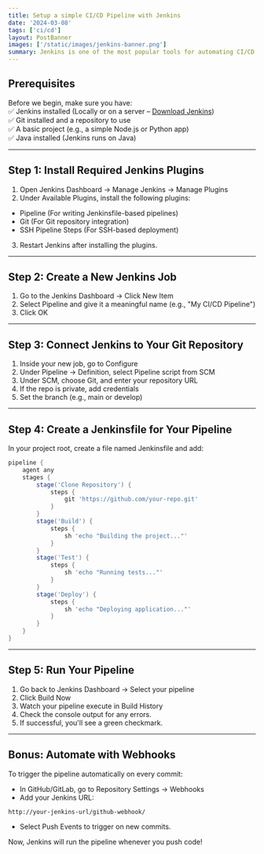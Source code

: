 ```yaml
---
title: Setup a simple CI/CD Pipeline with Jenkins
date: '2024-03-08'
tags: ['ci/cd']
layout: PostBanner
images: ['/static/images/jenkins-banner.png']
summary: Jenkins is one of the most popular tools for automating CI/CD pipelines. It helps developers integrate, test, and deploy code automatically, reducing manual effort and improving efficiency. In this guide, we’ll walk through setting up a simple CI/CD pipeline with Jenkins.
---
```


## Prerequisites

Before we begin, make sure you have:\
✅ Jenkins installed (Locally or on a server – [Download Jenkins](https://www.jenkins.io/download/)) \
✅ Git installed and a repository to use \
✅ A basic project (e.g., a simple Node.js or Python app) \
✅ Java installed (Jenkins runs on Java)

---

## Step 1: Install Required Jenkins Plugins

1. Open Jenkins Dashboard → Manage Jenkins → Manage Plugins
2. Under Available Plugins, install the following plugins:

- Pipeline (For writing Jenkinsfile-based pipelines)
- Git (For Git repository integration)
- SSH Pipeline Steps (For SSH-based deployment)

3. Restart Jenkins after installing the plugins.

---

## Step 2: Create a New Jenkins Job

1. Go to the Jenkins Dashboard → Click New Item
2. Select Pipeline and give it a meaningful name (e.g., "My CI/CD Pipeline")
3. Click OK

---

## Step 3: Connect Jenkins to Your Git Repository

1. Inside your new job, go to Configure
2. Under Pipeline → Definition, select Pipeline script from SCM
3. Under SCM, choose Git, and enter your repository URL
4. If the repo is private, add credentials
5. Set the branch (e.g., main or develop)

---

## Step 4: Create a Jenkinsfile for Your Pipeline

In your project root, create a file named Jenkinsfile and add:

```groovy
pipeline {
    agent any
    stages {
        stage('Clone Repository') {
            steps {
                git 'https://github.com/your-repo.git'
            }
        }
        stage('Build') {
            steps {
                sh 'echo "Building the project..."'
            }
        }
        stage('Test') {
            steps {
                sh 'echo "Running tests..."'
            }
        }
        stage('Deploy') {
            steps {
                sh 'echo "Deploying application..."'
            }
        }
    }
}
```

---

## Step 5: Run Your Pipeline

1. Go back to Jenkins Dashboard → Select your pipeline
2. Click Build Now
3. Watch your pipeline execute in Build History
4. Check the console output for any errors.
5. If successful, you'll see a green checkmark.

---

## Bonus: Automate with Webhooks

To trigger the pipeline automatically on every commit:

- In GitHub/GitLab, go to Repository Settings → Webhooks
- Add your Jenkins URL:

```arduino
http://your-jenkins-url/github-webhook/
```

- Select Push Events to trigger on new commits.

Now, Jenkins will run the pipeline whenever you push code!
